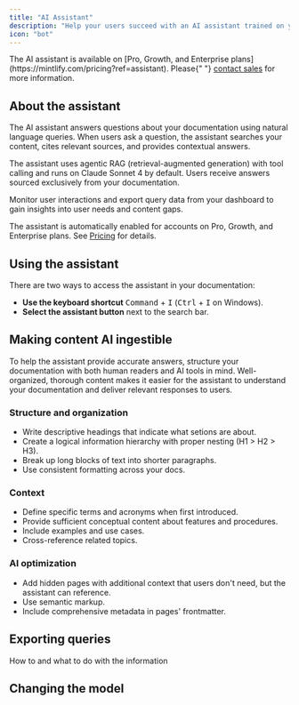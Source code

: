 ```yaml
---
title: "AI Assistant"
description: "Help your users succeed with an AI assistant trained on your documentation"
icon: "bot"
---
```


<Info>
  The AI assistant is available on [Pro, Growth, and Enterprise plans](https://mintlify.com/pricing?ref=assistant). Please{" "}
  <a href="mailto:sales@mintlify.com">contact sales</a> for more information.
</Info>

## About the assistant

The AI assistant answers questions about your documentation using natural language queries. When users ask a question, the assistant searches your content, cites relevant sources, and provides contextual answers.

The assistant uses agentic RAG (retrieval-augmented generation) with tool calling and runs on Claude Sonnet 4 by default. Users receive answers sourced exclusively from your documentation.

Monitor user interactions and export query data from your dashboard to gain insights into user needs and content gaps.

The assistant is automatically enabled for accounts on Pro, Growth, and Enterprise plans. See [Pricing](https://mintlify.com/pricing) for details.

## Using the assistant

There are two ways to access the assistant in your documentation:

- **Use the keyboard shortcut** <kbd>Command</kbd> + <kbd>I</kbd> (<kbd>Ctrl</kbd> + <kbd>I</kbd> on Windows).
- **Select the assistant button** next to the search bar.

## Making content AI ingestible

To help the assistant provide accurate answers, structure your documentation with both human readers and AI tools in mind. Well-organized, thorough content makes it easier for the assistant to understand your documentation and deliver relevant responses to users.

### Structure and organization

- Write descriptive headings that indicate what setions are about.
- Create a logical information hierarchy with proper nesting (H1 \> H2 \> H3).
- Break up long blocks of text into shorter paragraphs.
- Use consistent formatting across your docs.

### Context

- Define specific terms and acronyms when first introduced.
- Provide sufficient conceptual content about features and procedures.
- Include examples and use cases.
- Cross-reference related topics.

### AI optimization

- Add hidden pages with additional context  that users don't need, but the assistant can reference.
- Use semantic markup.
- Include comprehensive metadata in pages' frontmatter.

## Exporting queries

How to and what to do with the information

## Changing the model